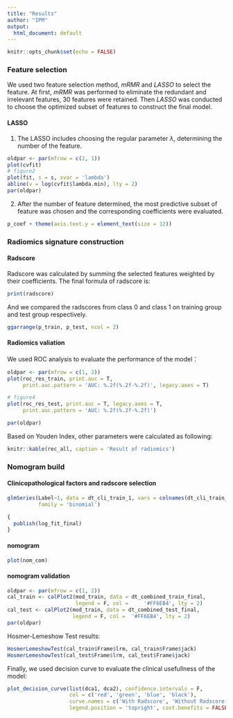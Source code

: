 ---
title: "Results"
author: "IPM"
output:
  html_document: default
---

```{r setup, include=FALSE}
knitr::opts_chunk$set(echo = FALSE)
```

### Feature selection
We used two feature selection method, *mRMR* and *LASSO* to select the feature. At first, *mRMR* was performed to eliminate the redundant and irrelevant features, 30 features were retained. Then *LASSO* was conducted to choose the optimized subset of features to construct the final model.

#### LASSO

1. The LASSO includes choosing the regular parameter $\lambda$, determining the number of the feature.

```{r, echo = FALSE, fig.height=9}
oldpar <- par(mfrow = c(2, 1))
plot(cvfit)
# figure2
plot(fit, s = s, xvar = 'lambda')
abline(v = log(cvfit$lambda.min), lty = 2)
par(oldpar)
```

2. After the number of feature determined, the most predictive subset of feature was chosen and the corresponding coefficients were evaluated.

```{r, echo = FALSE}
p_coef + theme(axis.text.y = element_text(size = 12))

```

### Radiomics signature construction
#### Radscore

Radscore was calculated by summing the selected features weighted by their coefficients. The final formula of radscore is:
```{r, echo = FALSE}
print(radscore)
```

And we compared the radscores from class 0 and class 1 on training group and test group respectively.
```{r, warning=FALSE}
ggarrange(p_train, p_test, ncol = 2)
```

#### Radiomics valiation
We used ROC analysis to evaluate the performance of the model：  

```{r, fig.width=10}
oldpar <- par(mfrow = c(1, 2))
plot(roc_res_train, print.auc = T, 
     print.auc.pattern = 'AUC: %.2f(%.2f-%.2f)', legacy.axes = T)

# figure4
plot(roc_res_test, print.auc = T, legacy.axes = T,
     print.auc.pattern = 'AUC: %.2f(%.2f-%.2f)')

par(oldpar)
```

Based on Youden Index, other parameters were calculated as following:

```{r}
knitr::kable(rec_all, caption = 'Result of radiomics')
```

### Nomogram build

#### Clinicopathological factors and radscore selection

```{r, echo = FALSE}
glmSeries(Label~1, data = dt_cli_train_1, vars = colnames(dt_cli_train_1)[-1], 
          family = 'binomial')
```

```{r, echo = F}
{
  publish(log_fit_final)
}
```

#### nomogram
```{r, echo = F}
plot(nom_com)
```

#### nomogram validation

```{r, echo = F, fig.width=10}
oldpar <- par(mfrow = c(1, 2))
cal_train <- calPlot2(mod_train, data = dt_combined_train_final, 
                      legend = F, col = 	'#FF6EB4', lty = 2)
cal_test <- calPlot2(mod_train, data = dt_combined_test_final,
                     legend = F, col = 	'#FF6EB4', lty = 2)
par(oldpar)
```

Hosmer-Lemeshow Test results:
```{r, echo = F}
HosmerLemeshowTest(cal_train$Frame$lrm, cal_train$Frame$jack)
HosmerLemeshowTest(cal_test$Frame$lrm, cal_test$Frame$jack)
```

Finally, we used decision curve to evaluate the clinical usefullness of the model:

```{r}
plot_decision_curve(list(dca1, dca2), confidence.intervals = F, 
                    col = c('red', 'green', 'blue', 'black'), 
                    curve.names = c('With Radscore', 'Without Radscore'),
                    legend.position = 'topright', cost.benefits = FALSE)
```

